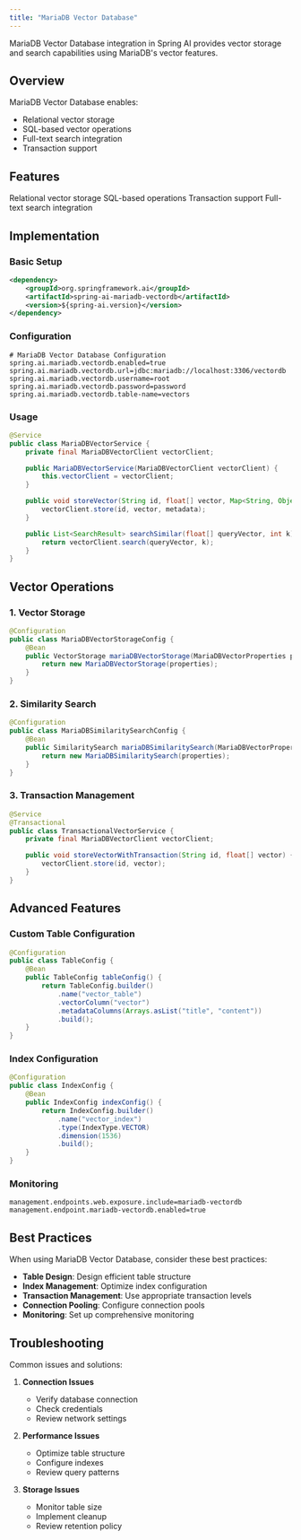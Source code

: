 ```yaml
---
title: "MariaDB Vector Database"
---
```


MariaDB Vector Database integration in Spring AI provides vector storage and search capabilities using MariaDB's vector features.

## Overview

MariaDB Vector Database enables:
- Relational vector storage
- SQL-based vector operations
- Full-text search integration
- Transaction support

## Features

<CardGroup cols={2}>
  <Card title="Relational" icon="database">
    Relational vector storage
  </Card>
  <Card title="SQL Support" icon="code">
    SQL-based operations
  </Card>
  <Card title="Transactions" icon="exchange-alt">
    Transaction support
  </Card>
  <Card title="Integration" icon="plug">
    Full-text search integration
  </Card>
</CardGroup>

## Implementation

### Basic Setup

```xml
<dependency>
    <groupId>org.springframework.ai</groupId>
    <artifactId>spring-ai-mariadb-vectordb</artifactId>
    <version>${spring-ai.version}</version>
</dependency>
```

### Configuration

```properties
# MariaDB Vector Database Configuration
spring.ai.mariadb.vectordb.enabled=true
spring.ai.mariadb.vectordb.url=jdbc:mariadb://localhost:3306/vectordb
spring.ai.mariadb.vectordb.username=root
spring.ai.mariadb.vectordb.password=password
spring.ai.mariadb.vectordb.table-name=vectors
```

### Usage

```java
@Service
public class MariaDBVectorService {
    private final MariaDBVectorClient vectorClient;

    public MariaDBVectorService(MariaDBVectorClient vectorClient) {
        this.vectorClient = vectorClient;
    }

    public void storeVector(String id, float[] vector, Map<String, Object> metadata) {
        vectorClient.store(id, vector, metadata);
    }

    public List<SearchResult> searchSimilar(float[] queryVector, int k) {
        return vectorClient.search(queryVector, k);
    }
}
```

## Vector Operations

### 1. Vector Storage

```java
@Configuration
public class MariaDBVectorStorageConfig {
    @Bean
    public VectorStorage mariaDBVectorStorage(MariaDBVectorProperties properties) {
        return new MariaDBVectorStorage(properties);
    }
}
```

### 2. Similarity Search

```java
@Configuration
public class MariaDBSimilaritySearchConfig {
    @Bean
    public SimilaritySearch mariaDBSimilaritySearch(MariaDBVectorProperties properties) {
        return new MariaDBSimilaritySearch(properties);
    }
}
```

### 3. Transaction Management

```java
@Service
@Transactional
public class TransactionalVectorService {
    private final MariaDBVectorClient vectorClient;

    public void storeVectorWithTransaction(String id, float[] vector) {
        vectorClient.store(id, vector);
    }
}
```

## Advanced Features

### Custom Table Configuration

```java
@Configuration
public class TableConfig {
    @Bean
    public TableConfig tableConfig() {
        return TableConfig.builder()
            .name("vector_table")
            .vectorColumn("vector")
            .metadataColumns(Arrays.asList("title", "content"))
            .build();
    }
}
```

### Index Configuration

```java
@Configuration
public class IndexConfig {
    @Bean
    public IndexConfig indexConfig() {
        return IndexConfig.builder()
            .name("vector_index")
            .type(IndexType.VECTOR)
            .dimension(1536)
            .build();
    }
}
```

### Monitoring

```properties
management.endpoints.web.exposure.include=mariadb-vectordb
management.endpoint.mariadb-vectordb.enabled=true
```

## Best Practices

<Note>
When using MariaDB Vector Database, consider these best practices:
</Note>

- **Table Design**: Design efficient table structure
- **Index Management**: Optimize index configuration
- **Transaction Management**: Use appropriate transaction levels
- **Connection Pooling**: Configure connection pools
- **Monitoring**: Set up comprehensive monitoring

## Troubleshooting

Common issues and solutions:

1. **Connection Issues**
   - Verify database connection
   - Check credentials
   - Review network settings

2. **Performance Issues**
   - Optimize table structure
   - Configure indexes
   - Review query patterns

3. **Storage Issues**
   - Monitor table size
   - Implement cleanup
   - Review retention policy 